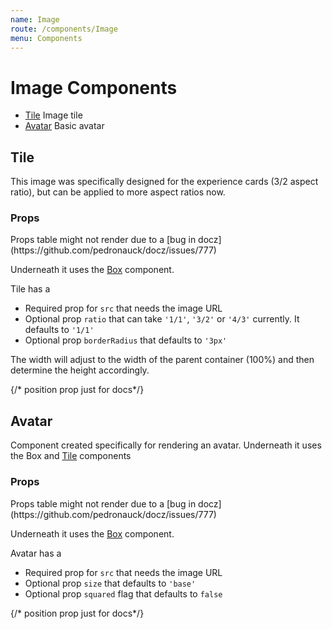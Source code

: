 ```yaml
---
name: Image
route: /components/Image
menu: Components
---
```



# Image Components

- [Tile](#tile) Image tile
- [Avatar](#avatar) Basic avatar

## Tile

This image was specifically designed for the experience cards (3/2 aspect ratio), but can be applied to more aspect ratios now.

### Props

<Props of={Tile} />
Props table might not render due to a [bug in docz](https://github.com/pedronauck/docz/issues/777)

Underneath it uses the [Box](/components/Box) component.

Tile has a
- Required prop for `src` that needs the image URL
- Optional prop `ratio` that can take `'1/1'`, `'3/2'` or `'4/3'` currently. It defaults to `'1/1'`
- Optional prop `borderRadius` that defaults to `'3px'`

The width will adjust to the width of the parent container (100%) and then determine the height accordingly.

<Playground>
  {/* position prop just for docs*/}
  <Box width="200px" padding="base" bg="primary.lighter">
    <Tile src="https://storage.googleapis.com/hoppin-platform-avatars/usr-5bd7570e081c0e3b0d036917/1563490774170000_avatar_600x600.jpeg" />
  </Box>
  <Box width="200px" marginTop="large" padding="base" bg="primary.lighter">
    <Tile src="https://storage.googleapis.com/hoppin-platform-avatars/usr-5bd7570e081c0e3b0d036917/1563490774170000_avatar_600x600.jpeg" ratio="3/2" borderRadius="20px" />
  </Box>
</Playground>

## Avatar

Component created specifically for rendering an avatar. Underneath it uses the Box and [Tile](#tile) components

### Props

<Props of={Avatar} />
Props table might not render due to a [bug in docz](https://github.com/pedronauck/docz/issues/777)

Underneath it uses the [Box](/components/Box) component.

Avatar has a
- Required prop for `src` that needs the image URL
- Optional prop `size` that defaults to `'base'`
- Optional prop `squared` flag that defaults to `false`

<Playground>
  {/* position prop just for docs*/}
  <Box width="400px" height="150px" padding="base" bg="primary.lighter">
    <Avatar src="https://storage.googleapis.com/hoppin-platform-avatars/usr-5bd7570e081c0e3b0d036917/1563490774170000_avatar_600x600.jpeg" paddingRight="base" />
    <Avatar src="https://storage.googleapis.com/hoppin-platform-avatars/usr-5bd7570e081c0e3b0d036917/1563490774170000_avatar_600x600.jpeg" paddingRight="small" squared />
    <Avatar size="icon" src="https://storage.googleapis.com/hoppin-platform-avatars/usr-5bd7570e081c0e3b0d036917/1563490774170000_avatar_600x600.jpeg" />
  </Box>
</Playground>
